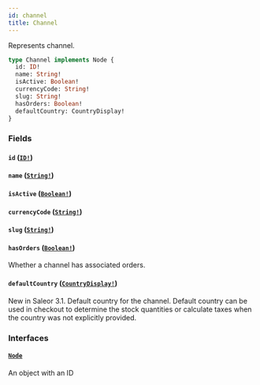 ```yaml
---
id: channel
title: Channel
---
```


Represents channel.

```graphql
type Channel implements Node {
  id: ID!
  name: String!
  isActive: Boolean!
  currencyCode: String!
  slug: String!
  hasOrders: Boolean!
  defaultCountry: CountryDisplay!
}
```

### Fields

#### `id` ([`ID!`](../../../developer/api-reference/scalars/id))

#### `name` ([`String!`](../../../developer/api-reference/scalars/string))

#### `isActive` ([`Boolean!`](../../../developer/api-reference/scalars/boolean))

#### `currencyCode` ([`String!`](../../../developer/api-reference/scalars/string))

#### `slug` ([`String!`](../../../developer/api-reference/scalars/string))

#### `hasOrders` ([`Boolean!`](../../../developer/api-reference/scalars/boolean))

Whether a channel has associated orders.

#### `defaultCountry` ([`CountryDisplay!`](../../../developer/api-reference/objects/country-display))

New in Saleor 3.1. Default country for the channel. Default country can be used in checkout to determine the stock quantities or calculate taxes when the country was not explicitly provided.

### Interfaces

#### [`Node`](../../../developer/api-reference/interfaces/node)

An object with an ID
